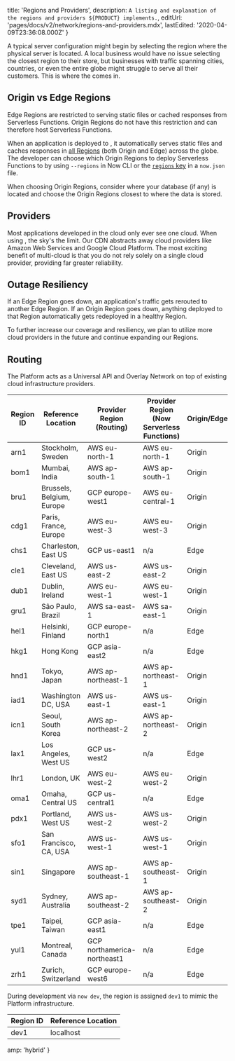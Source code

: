 
  title: 'Regions and Providers',
  description: `A listing and explanation of the regions and providers ${PRODUCT} implements.`,
  editUrl: 'pages/docs/v2/network/regions-and-providers.mdx',
  lastEdited: '2020-04-09T23:36:08.000Z'
}

A typical server configuration might begin by selecting the region where the physical server is located. A local business would have no issue selecting the closest region to their store, but businesses with traffic spanning cities, countries, or even the entire globe might struggle to serve all their customers. This is where the <CdnName /> comes in.

## Origin vs Edge Regions

Edge Regions are restricted to serving static files or cached responses from Serverless Functions. Origin Regions do not have this restriction and can therefore host Serverless Functions.

When an application is deployed to <ProductName />, it automatically serves static files and caches responses in [all Regions](#routing) (both Origin and Edge) across the globe. The developer can choose which Origin Regions to deploy Serverless Functions to by using `--regions` in Now CLI or the [`regions` key](/docs/configuration#project/regions) in a `now.json` file.

When choosing Origin Regions, consider where your database (if any) is located and choose the Origin Regions closest to where the data is stored.

## Providers

Most applications developed in the cloud only ever see one cloud. When using <ProductName />, the sky's the limit. Our CDN abstracts away cloud providers like Amazon Web Services and Google Cloud Platform. The most exciting benefit of multi-cloud is that you do not rely solely on a single cloud provider, providing far greater reliability.

## Outage Resiliency

If an Edge Region goes down, an application's traffic gets rerouted to another Edge Region. If an Origin Region goes down, anything deployed to that Region automatically gets redeployed in a healthy Region.

To further increase our coverage and resiliency, we plan to utilize more cloud providers in the future and continue expanding our Regions.

## Routing

The <ProductName /> Platform acts as a Universal API and Overlay Network on top of existing cloud infrastructure providers.

| Region ID | Reference Location        | Provider Region (Routing)   | Provider Region (Now Serverless Functions) | Origin/Edge |
| --------- | ------------------------- | --------------------------- | ------------------------------------------ | ----------- |
| arn1      | Stockholm, Sweden         | AWS eu-north-1              | AWS eu-north-1                             | Origin      |
| bom1      | Mumbai, India             | AWS ap-south-1              | AWS ap-south-1                             | Origin      |
| bru1      | Brussels, Belgium, Europe | GCP europe-west1            | AWS eu-central-1                           | Origin      |
| cdg1      | Paris, France, Europe     | AWS eu-west-3               | AWS eu-west-3                              | Origin      |
| chs1      | Charleston, East US       | GCP us-east1                | n/a                                        | Edge        |
| cle1      | Cleveland, East US        | AWS us-east-2               | AWS us-east-2                              | Origin      |
| dub1      | Dublin, Ireland           | AWS eu-west-1               | AWS eu-west-1                              | Origin      |
| gru1      | São Paulo, Brazil         | AWS sa-east-1               | AWS sa-east-1                              | Origin      |
| hel1      | Helsinki, Finland         | GCP europe-north1           | n/a                                        | Edge        |
| hkg1      | Hong Kong                 | GCP asia-east2              | n/a                                        | Edge        |
| hnd1      | Tokyo, Japan              | AWS ap-northeast-1          | AWS ap-northeast-1                         | Origin      |
| iad1      | Washington DC, USA        | AWS us-east-1               | AWS us-east-1                              | Origin      |
| icn1      | Seoul, South Korea        | AWS ap-northeast-2          | AWS ap-northeast-2                         | Origin      |
| lax1      | Los Angeles, West US      | GCP us-west2                | n/a                                        | Edge        |
| lhr1      | London, UK                | AWS eu-west-2               | AWS eu-west-2                              | Origin      |
| oma1      | Omaha, Central US         | GCP us-central1             | n/a                                        | Edge        |
| pdx1      | Portland, West US         | AWS us-west-2               | AWS us-west-2                              | Origin      |
| sfo1      | San Francisco, CA, USA    | AWS us-west-1               | AWS us-west-1                              | Origin      |
| sin1      | Singapore                 | AWS ap-southeast-1          | AWS ap-southeast-1                         | Origin      |
| syd1      | Sydney, Australia         | AWS ap-southeast-2          | AWS ap-southeast-2                         | Origin      |
| tpe1      | Taipei, Taiwan            | GCP asia-east1              | n/a                                        | Edge        |
| yul1      | Montreal, Canada          | GCP northamerica-northeast1 | n/a                                        | Edge        |
| zrh1      | Zurich, Switzerland       | GCP europe-west6            | n/a                                        | Edge        |

During development via `now dev`, the region is assigned `dev1` to mimic the <ProductName /> Platform infrastructure.

| Region ID | Reference Location |
| --------- | ------------------ |
| dev1      | localhost          |


  amp: 'hybrid'
}
